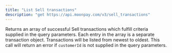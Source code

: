```yaml
---
title: "List Sell transactions"
description: "get https://api.moonpay.com/v3/sell_transactions"
---
```


Returns an array of successful Sell transactions which fulfill criteria supplied in the query parameters. Each entry in the array is a separate transaction object. Transactions will be listed from newest to oldest. This call will return an error if `customerId` is not supplied in the query parameters.
